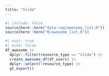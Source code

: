 ```yaml
---
title: "Slide"
---
```


```r
#| include: false
source(here::here("data-raw/awesome_list.R"))
source(here::here("R/awesome_list.R"))
```

```r
#| eval: true
#| echo: false
df_awesome |> 
  dplyr::filter(resource_type == "slide") |> 
  create_awesome_df(df_users) |> 
  dplyr::select(!resource_type) |> 
  gt_export()
```
